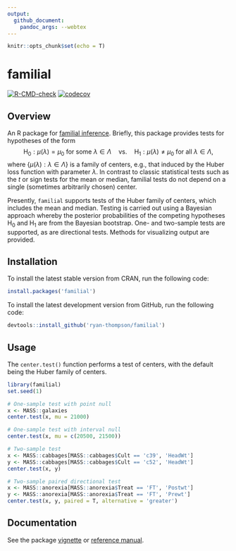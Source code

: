 ```yaml
---
output: 
  github_document:
    pandoc_args: --webtex
---
```


```r
knitr::opts_chunk$set(echo = T)
```

# familial

[![R-CMD-check](https://github.com/ryan-thompson/familial/workflows/R-CMD-check/badge.svg)](https://github.com/ryan-thompson/familial/actions)
[![codecov](https://codecov.io/gh/ryan-thompson/familial/branch/master/graph/badge.svg)](https://github.com/ryan-thompson/familial/actions)

## Overview

An R package for [familial inference](https://arxiv.org/abs/2202.12540). Briefly, this package provides tests for hypotheses of the form
$$
\mathrm{H}_0:\mu(\lambda)=\mu_0\text{ for some }\lambda\in\Lambda\quad\text{vs.}\quad\mathrm{H}_1:\mu(\lambda)\neq\mu_0\text{ for all }\lambda\in\Lambda,
$$
where $\{\mu(\lambda):\lambda\in\Lambda\}$ is a family of centers, e.g., that induced by the Huber loss function with parameter $\lambda$. In contrast to classic statistical tests such as the $t$ or sign tests for the mean or median, familial tests do not depend on a single (sometimes arbitrarily chosen) center.

Presently, `familial` supports tests of the Huber family of centers, which includes the mean and median. Testing is carried out using a Bayesian approach whereby the posterior probabilities of the competing hypotheses $\mathrm{H}_0$ and $\mathrm{H}_1$ are from the Bayesian bootstrap. One- and two-sample tests are supported, as are directional tests. Methods for visualizing output are provided.

## Installation

To install the latest stable version from CRAN, run the following code:
``` r
install.packages('familial')
```

To install the latest development version from GitHub, run the following code:
``` r
devtools::install_github('ryan-thompson/familial')
```

## Usage

The `center.test()` function performs a test of centers, with the default being the Huber family of centers.
```r
library(familial)
set.seed(1)

# One-sample test with point null
x <- MASS::galaxies
center.test(x, mu = 21000)

# One-sample test with interval null
center.test(x, mu = c(20500, 21500))

# Two-sample test
x <- MASS::cabbages[MASS::cabbages$Cult == 'c39', 'HeadWt']
y <- MASS::cabbages[MASS::cabbages$Cult == 'c52', 'HeadWt']
center.test(x, y)

# Two-sample paired directional test
x <- MASS::anorexia[MASS::anorexia$Treat == 'FT', 'Postwt']
y <- MASS::anorexia[MASS::anorexia$Treat == 'FT', 'Prewt']
center.test(x, y, paired = T, alternative = 'greater')
```

## Documentation

See the package [vignette](https://CRAN.R-project.org/package=familial/vignettes/vignette.html) or [reference manual](https://CRAN.R-project.org/package=familial/familial.pdf).
